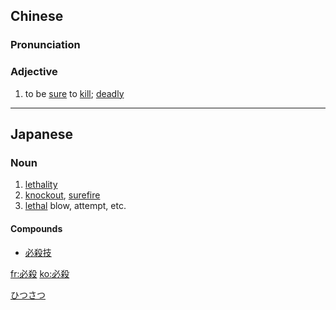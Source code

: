 {{also|必杀}}
==Chinese==
{{zh-forms|s=必杀}}

===Pronunciation===
{{zh-pron
|m=bìshā
|cat=a
}}

===Adjective===
{{zh-adj}}

# to be [[sure]] to [[kill]]; [[deadly]]

----

==Japanese==
{{ja-kanjitab|ひつ|k1=ひっ|さつ|yomi=on}}

===Noun===
{{ja-noun|ひっさつ}}

# [[lethality]]
# [[knockout]], [[surefire]]
# [[lethal]] blow, attempt, etc.

====Compounds====
* [[必殺技]]

[[Category:ja:Death|ひつさつ]]

[[fr:必殺]]
[[ko:必殺]]